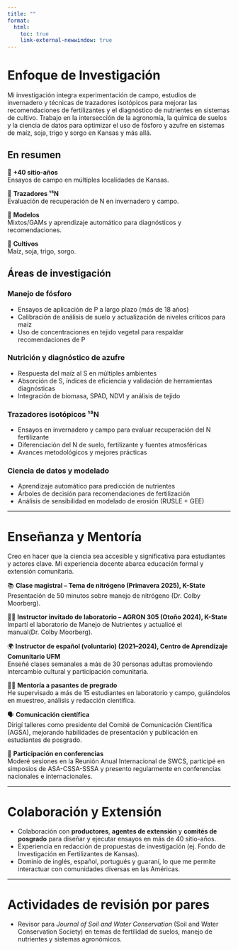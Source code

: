 ```yaml
---
title: ""
format:
  html:
    toc: true
    link-external-newwindow: true
---
```


# Enfoque de Investigación

Mi investigación integra experimentación de campo, estudios de invernadero y técnicas de trazadores isotópicos para mejorar las recomendaciones de fertilizantes y el diagnóstico de nutrientes en sistemas de cultivo. Trabajo en la intersección de la agronomía, la química de suelos y la ciencia de datos para optimizar el uso de fósforo y azufre en sistemas de maíz, soja, trigo y sorgo en Kansas y más allá.

## En resumen
:::: {.grid}
::: {.g-col-3}
::: {.callout}
📍 **+40 sitio-años**  
Ensayos de campo en múltiples localidades de Kansas.
:::
:::
::: {.g-col-3}
::: {.callout}
🧪 **Trazadores ¹⁵N**  
Evaluación de recuperación de N en invernadero y campo.
:::
:::
::: {.g-col-3}
::: {.callout}
🧮 **Modelos**  
Mixtos/GAMs y aprendizaje automático para diagnósticos y recomendaciones.
:::
:::
::: {.g-col-3}
::: {.callout}
🌾 **Cultivos**  
Maíz, soja, trigo, sorgo.
:::
:::
::::

## Áreas de investigación
::: {.panel-tabset}
### Manejo de fósforo
- Ensayos de aplicación de P a largo plazo (más de 18 años)  
- Calibración de análisis de suelo y actualización de niveles críticos para maíz  
- Uso de concentraciones en tejido vegetal para respaldar recomendaciones de P  

### Nutrición y diagnóstico de azufre
- Respuesta del maíz al S en múltiples ambientes  
- Absorción de S, índices de eficiencia y validación de herramientas diagnósticas  
- Integración de biomasa, SPAD, NDVI y análisis de tejido  

### Trazadores isotópicos ¹⁵N
- Ensayos en invernadero y campo para evaluar recuperación del N fertilizante  
- Diferenciación del N de suelo, fertilizante y fuentes atmosféricas  
- Avances metodológicos y mejores prácticas  

### Ciencia de datos y modelado
- Aprendizaje automático para predicción de nutrientes  
- Árboles de decisión para recomendaciones de fertilización  
- Análisis de sensibilidad en modelado de erosión (RUSLE + GEE)
:::

---

# Enseñanza y Mentoría

Creo en hacer que la ciencia sea accesible y significativa para estudiantes y actores clave. Mi experiencia docente abarca educación formal y extensión comunitaria.

:::: {.grid}
::: {.g-col-6}
::: {.callout}
📚 **Clase magistral – Tema de nitrógeno (Primavera 2025), K-State**  
Presentación de 50 minutos sobre manejo de nitrógeno (Dr. Colby Moorberg).
:::
:::
::: {.g-col-6}
::: {.callout}
👩‍🏫 **Instructor invitado de laboratorio – AGRON 305 (Otoño 2024), K-State**  
Impartí el laboratorio de Manejo de Nutrientes y actualicé el manual(Dr. Colby Moorberg).
:::
:::
::: {.g-col-6}
::: {.callout}
🌍 **Instructor de español (voluntario) (2021–2024), Centro de Aprendizaje Comunitario UFM**  
Enseñé clases semanales a más de 30 personas adultas promoviendo intercambio cultural y participación comunitaria.
:::
:::
::: {.g-col-6}
::: {.callout}
🧑‍🔬 **Mentoría a pasantes de pregrado**  
He supervisado a más de 15 estudiantes en laboratorio y campo, guiándolos en muestreo, análisis y redacción científica.
:::
:::
::: {.g-col-6}
::: {.callout}
🗣️ **Comunicación científica**  
Dirigí talleres como presidente del Comité de Comunicación Científica (AGSA), mejorando habilidades de presentación y publicación en estudiantes de posgrado.
:::
:::
::: {.g-col-6}
::: {.callout}
🎤 **Participación en conferencias**  
Moderé sesiones en la Reunión Anual Internacional de SWCS, participé en simposios de ASA-CSSA-SSSA y presento regularmente en conferencias nacionales e internacionales.
:::
:::
::::

---

# Colaboración y Extensión

- Colaboración con **productores**, **agentes de extensión** y **comités de posgrado** para diseñar y ejecutar ensayos en más de 40 sitio-años.  
- Experiencia en redacción de propuestas de investigación (ej. Fondo de Investigación en Fertilizantes de Kansas).  
- Dominio de inglés, español, portugués y guaraní, lo que me permite interactuar con comunidades diversas en las Américas.

---

# Actividades de revisión por pares

- Revisor para *Journal of Soil and Water Conservation* (Soil and Water Conservation Society) en temas de fertilidad de suelos, manejo de nutrientes y sistemas agronómicos.
